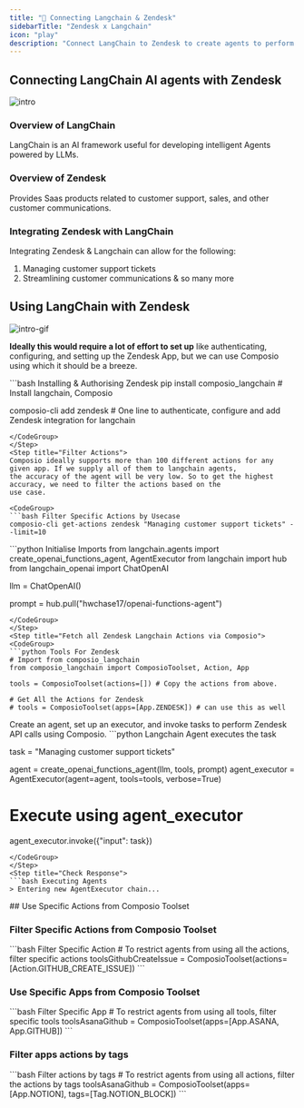 ```yaml
---
title: "🚀 Connecting Langchain & Zendesk"
sidebarTitle: "Zendesk x Langchain"
icon: "play"
description: "Connect LangChain to Zendesk to create agents to perform tasks using natural language"
---
```


## Connecting LangChain AI agents with Zendesk
![intro](/media/intro.jpg)

### Overview of LangChain

LangChain is an AI framework useful for developing intelligent Agents powered by LLMs.

### Overview of Zendesk

Provides Saas products related to customer support, sales, and other customer communications.

### Integrating Zendesk with LangChain

Integrating Zendesk & Langchain can allow for the following:

1. Managing customer support tickets
2. Streamlining customer communications
& so many more

## Using LangChain with Zendesk
![intro-gif](/media/intro.gif)
<Steps>
<Step title="Setting Up the Environment">

**Ideally this would require a lot of effort to set up** like authenticating, configuring, and setting up the Zendesk App, but we can use Composio using which it should be a breeze.

<CodeGroup>
```bash Installing & Authorising Zendesk
pip install composio_langchain # Install langchain, Composio 

composio-cli add zendesk # One line to authenticate, configure and add Zendesk integration for langchain
```
</CodeGroup>
</Step>
<Step title="Filter Actions">
Composio ideally supports more than 100 different actions for any given app. If we supply all of them to langchain agents, 
the accuracy of the agent will be very low. So to get the highest accuracy, we need to filter the actions based on the 
use case.

<CodeGroup>
```bash Filter Specific Actions by Usecase
composio-cli get-actions zendesk "Managing customer support tickets" --limit=10
```
</CodeGroup>

</Step>
<Step title="Import Base Packages">

<CodeGroup>
```python Initialise Imports
from langchain.agents import create_openai_functions_agent, AgentExecutor
from langchain import hub
from langchain_openai import ChatOpenAI


llm = ChatOpenAI()

prompt = hub.pull("hwchase17/openai-functions-agent")
```
</CodeGroup>
</Step>
<Step title="Fetch all Zendesk Langchain Actions via Composio">
<CodeGroup>
```python Tools For Zendesk
# Import from composio_langchain
from composio_langchain import ComposioToolset, Action, App

tools = ComposioToolset(actions=[]) # Copy the actions from above. 

# Get All the Actions for Zendesk
# tools = ComposioToolset(apps=[App.ZENDESK]) # can use this as well
```
</CodeGroup>
</Step>
<Step title="Execute the Agent">
Create an agent, set up an executor, and invoke tasks to perform Zendesk API calls using Composio. 
<CodeGroup>
```python Langchain Agent executes the task

task = "Managing customer support tickets"

agent = create_openai_functions_agent(llm, tools, prompt)
agent_executor = AgentExecutor(agent=agent, tools=tools, verbose=True)

# Execute using agent_executor
agent_executor.invoke({"input": task})
```
</CodeGroup>
</Step>
<Step title="Check Response">
```bash Executing Agents
> Entering new AgentExecutor chain...
```
</Step>
</Steps>
## Use Specific Actions from Composio Toolset

### Filter Specific Actions from Composio Toolset

<CodeGroup>
```bash Filter Specific Action
# To restrict agents from using all the actions, filter specific actions
toolsGithubCreateIssue = ComposioToolset(actions=[Action.GITHUB_CREATE_ISSUE])
```
</CodeGroup>

### Use Specific Apps from Composio Toolset
<CodeGroup>
```bash Filter Specific App
# To restrict agents from using all tools, filter specific tools
toolsAsanaGithub = ComposioToolset(apps=[App.ASANA, App.GITHUB])
```
</CodeGroup>

### Filter apps actions by tags 
<CodeGroup>
```bash Filter actions by tags
# To restrict agents from using all actions, filter the actions by tags
toolsAsanaGithub = ComposioToolset(apps=[App.NOTION], tags=[Tag.NOTION_BLOCK])
```
</CodeGroup>

